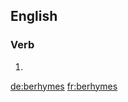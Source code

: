 
==English==

===Verb===
{{head|en|verb form}}

# {{en-third-person singular of|berhyme}}

[[de:berhymes]]
[[fr:berhymes]]